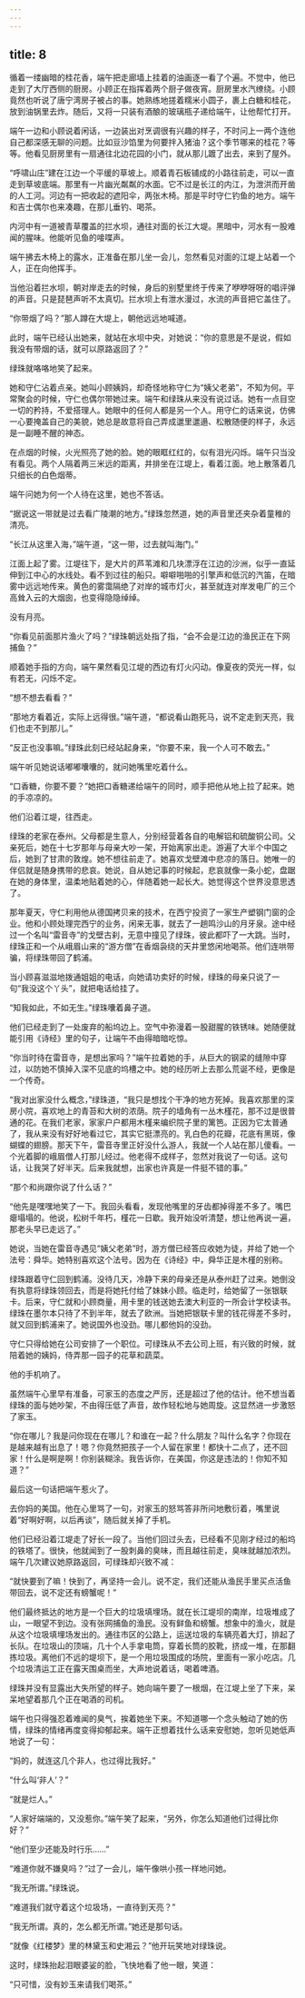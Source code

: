 ```yaml
---
---
---
```

title: 8
---




循着一缕幽暗的桂花香，端午把走廊墙上挂着的油画逐一看了个遍。不觉中，他已走到了大厅西侧的厨房。小顾正在指挥着两个厨子做夜宵。厨房里水汽缭绕。小顾竟然也听说了唐宁湾房子被占的事。她熟练地搓着糯米小圆子，裹上白糖和桂花，放到油锅里去炸。随后，又将一只装有酒酿的玻璃瓶子递给端午，让他帮忙打开。

端午一边和小顾说着闲话，一边装出对烹调很有兴趣的样子，不时问上一两个连他自己都深感无聊的问题。比如豆沙馅里为何要拌入猪油？这个季节哪来的桂花？等等。他看见厨房里有一扇通往北边花园的小门，就从那儿踱了出去，来到了屋外。

“呼啸山庄”建在江边一个平缓的草坡上。顺着青石板铺成的小路往前走，可以一直走到草坡底端。那里有一片幽光粼粼的水面。它不过是长江的内江，为泄洪而开凿的人工河。河边有一把收起的遮阳伞，两张木椅。那是平时守仁钓鱼的地方。端午和吉士偶尔也来凑趣，在那儿垂钓、喝茶。

内河中有一道被青草覆盖的拦水坝，通往对面的长江大堤。黑暗中，河水有一股难闻的腥味。他能听见鱼的唼喋声。

端午拂去木椅上的露水，正准备在那儿坐一会儿，忽然看见对面的江堤上站着一个人，正在向他挥手。

当他沿着拦水坝，朝对岸走去的时候，身后的别墅里终于传来了咿咿呀呀的唱评弹的声音。只是琵琶声听不太真切。拦水坝上有泄水漫过，水流的声音把它盖住了。

“你带烟了吗？”那人蹲在大堤上，朝他远远地喊道。

此时，端午已经认出她来，就站在水坝中央，对她说：“你的意思是不是说，假如我没有带烟的话，就可以原路返回了？”

绿珠就咯咯地笑了起来。

她和守仁沾着点亲。她叫小顾姨妈，却奇怪地称守仁为“姨父老弟”，不知为何。平常聚会的时候，守仁也偶尔带她过来。端午和绿珠从来没有说过话。她有一点目空一切的矜持，不爱搭理人。她眼中的任何人都是另一个人。用守仁的话来说，仿佛一心要掩盖自己的美貌，她总是故意将自己弄成邋里邋遢、松散随便的样子，永远是一副睡不醒的神态。

在点烟的时候，火光照亮了她的脸。她的眼眶红红的，似有泪光闪烁。端午只当没有看见。两个人隔着两三米远的距离，并排坐在江堤上，看着江面。地上散落着几只细长的白色烟蒂。

端午问她为何一个人待在这里，她也不答话。

“据说这一带就是过去看广陵潮的地方。”绿珠忽然道，她的声音里还夹杂着童稚的清亮。

“长江从这里入海，”端午道，“这一带，过去就叫海门。”

江面上起了雾。江堤往下，是大片的芦苇滩和几块漂浮在江边的沙洲，似乎一直延伸到江中心的水线处。看不到过往的船只。噼噼啪啪的引擎声和低沉的汽笛，在暗雾中远远地传来。黄色的雾霭隔绝了对岸的城市灯火，甚至就连对岸发电厂的三个高耸入云的大烟囱，也变得隐隐绰绰。

没有月亮。

“你看见前面那片渔火了吗？”绿珠朝远处指了指，“会不会是江边的渔民正在下网捕鱼？”

顺着她手指的方向，端午果然看见江堤的西边有灯火闪动。像夏夜的荧光一样，似有若无，闪烁不定。

“想不想去看看？”

“那地方看着近，实际上远得很。”端午道，“都说看山跑死马，说不定走到天亮，我们也走不到那儿。”

“反正也没事嘛。”绿珠此刻已经站起身来，“你要不来，我一个人可不敢去。”

端午听见她说话嘟嘟囔囔的，就问她嘴里吃着什么。

“口香糖，你要不要？”她把口香糖递给端午的同时，顺手把他从地上拉了起来。她的手凉凉的。

他们沿着江堤，往西走。

绿珠的老家在泰州。父母都是生意人，分别经营着各自的电解铝和硫酸铜公司。父亲死后，她在十七岁那年与母亲大吵一架，开始离家出走。游遍了大半个中国之后，她到了甘肃的敦煌。她不想往前走了。她喜欢戈壁滩中悲凉的落日。她唯一的伴侣就是随身携带的悲哀。她说，自从她记事的时候起，悲哀就像一条小蛇，盘踞在她的身体里，温柔地贴着她的心，伴随着她一起长大。她觉得这个世界没意思透了。

那年夏天，守仁利用他从德国拷贝来的技术，在西宁投资了一家生产塑钢门窗的企业。他和小顾处理完西宁的业务，闲来无事，就去了一趟鸣沙山的月牙泉。途中经过一个名叫“雷音寺”的戈壁古刹，无意中撞见了绿珠，彼此都吓了一大跳。当时，绿珠正和一个从峨眉山来的“游方僧”在香烟袅绕的天井里悠闲地喝茶。他们连哄带骗，将绿珠带回了鹤浦。

当小顾喜滋滋地拨通姐姐的电话，向她请功卖好的时候，绿珠的母亲只说了一句“我没这个丫头”，就把电话给挂了。

“知我如此，不如无生。”绿珠囔着鼻子道。

他们已经走到了一处废弃的船坞边上。空气中弥漫着一股甜腥的铁锈味。她随便就能引用《诗经》里的句子，让端午不由得暗暗吃惊。

“你当时待在雷音寺，是想出家吗？”端午拉着她的手，从巨大的钢梁的缝隙中穿过，以防她不慎掉入深不见底的坞槽之中。她的经历听上去那么荒诞不经，更像是一个传奇。

“我对出家没什么概念，”绿珠道，“我只是想找个干净的地方死掉。我喜欢那里的深房小院，喜欢地上的青苔和大树的浓荫。院子的墙角有一丛木槿花，那不过是很普通的花。在我们老家，家家户户都用木槿来编织院子里的篱笆。正因为它太普通了，我从来没有好好地看过它，其实它挺漂亮的。乳白色的花瓣，花底有黑斑，像蝴蝶的翅膀。那天下午，雷音寺里正好没什么游人，我就一个人站在那儿傻看。一个光着脚的峨眉僧人打那儿经过。他老得不成样子，忽然对我说了一句话。这句话，让我哭了好半天。后来我就想，出家也许真是一件挺不错的事。”

“那个和尚跟你说了什么话？”

“他先是嘿嘿地笑了一下。我回头看看，发现他嘴里的牙齿都掉得差不多了。嘴巴瘪塌塌的。他说，松树千年朽，槿花一日歇。我开始没听清楚，想让他再说一遍，那老头早已走远了。”

她说，当她在雷音寺遇见“姨父老弟”时，游方僧已经答应收她为徒，并给了她一个法号：舜华。她特别喜欢这个法号。因为在《诗经》中，舜华正是木槿的别称。

绿珠跟着守仁回到鹤浦。没待几天，冷静下来的母亲还是从泰州赶了过来。她倒没有执意将绿珠领回去，而是将她托付给了妹妹小顾。临走时，给她留了一张银联卡。后来，守仁就和小顾商量，用卡里的钱送她去澳大利亚的一所会计学校读书。绿珠在墨尔本只待了不到半年，就去了欧洲。当她把银联卡里的钱花得差不多时，就又回到鹤浦来了。她说国外也没劲。哪儿都他妈的没劲。

守仁只得给她在公司安排了一个职位。可绿珠从不去公司上班，有兴致的时候，就陪着她的姨妈，侍弄那一园子的花草和蔬菜。

他的手机响了。

虽然端午心里早有准备，可家玉的态度之严厉，还是超过了他的估计。他不想当着绿珠的面与她吵架，不由得压低了声音，故作轻松地与她周旋。这显然进一步激怒了家玉。

“你在哪儿？我是问你现在在哪儿？和谁在一起？什么朋友？叫什么名字？你现在是越来越有出息了！嗯？你竟然把孩子一个人留在家里！都快十二点了，还不回家！什么是啊是啊！你别装糊涂。我告诉你，在美国，你这是违法的！你知不知道？”

最后这一句话把端午惹火了。

去你妈的美国。他在心里骂了一句，对家玉的怒骂答非所问地敷衍着，嘴里说着“好啊好啊，以后再谈”，随后就关掉了手机。





他们已经沿着江堤走了好长一段了。当他们回过头去，已经看不见刚才经过的船坞的铁塔了。很快，他就闻到了一股刺鼻的臭味，而且越往前走，臭味就越加浓烈。端午几次建议她原路返回，可绿珠却兴致不减：

“就快要到了嘛！快到了，再坚持一会儿。说不定，我们还能从渔民手里买点活鱼带回去，说不定还有螃蟹呢！”

他们最终抵达的地方是一个巨大的垃圾填埋场。就在长江堤坝的南岸，垃圾堆成了山，一眼望不到边。没有张网捕鱼的渔民。没有鲜鱼和螃蟹。想象中的渔火，就是从这个垃圾填埋场发出的。通往市区的公路上，运送垃圾的车辆亮着大灯，排起了长队。在垃圾山的顶端，几十个人手拿电筒，穿着长筒的胶靴，挤成一堆，在那翻拣垃圾。离他们不远的堤坝下，是一个用垃圾围成的场院，里面有一家小吃店。几个垃圾清运工正在露天围桌而坐，大声地说着话，喝着啤酒。

绿珠并没有显露出大失所望的样子。她向端午要了一根烟，在江堤上坐了下来，呆呆地望着那几个正在喝酒的司机。

端午也只得强忍着难闻的臭气，挨着她坐下来。不知道哪一个念头触动了她的伤情，绿珠的情绪再度变得抑郁起来。端午正想着找什么话来安慰她，忽听见她低声地说了一句：

“妈的，就连这几个非人，也过得比我好。”

“什么叫‘非人’？”

“就是烂人。”

“人家好端端的，又没惹你。”端午笑了起来，“另外，你怎么知道他们过得比你好？”

“他们至少还能及时行乐……”

“难道你就不嫌臭吗？”过了一会儿，端午像哄小孩一样地问她。

“我无所谓。”绿珠说。

“难道我们就守着这个垃圾场，一直待到天亮？”

“我无所谓。真的，怎么都无所谓。”她还是那句话。

“就像《红楼梦》里的林黛玉和史湘云？”他开玩笑地对绿珠说。

这时，绿珠抬起泪眼婆娑的脸，飞快地看了他一眼，笑道：

“只可惜，没有妙玉来请我们喝茶。”